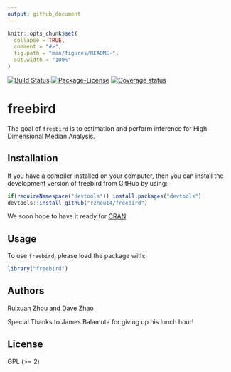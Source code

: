 ```yaml
---
output: github_document
---
```


<!-- README.md is generated from README.Rmd. Please edit that file -->

```r
knitr::opts_chunk$set(
  collapse = TRUE,
  comment = "#>",
  fig.path = "man/figures/README-",
  out.width = "100%"
)
```

[![Build Status](https://travis-ci.org/rzhou14/freebird.svg)](https://travis-ci.org/rzhou14/freebird)
[![Package-License](http://img.shields.io/badge/license-GPL%20(%3E=2)-brightgreen.svg?style=flat)](http://www.gnu.org/licenses/gpl-2.0.html)
<!--
[![CRAN Version Badge](http://www.r-pkg.org/badges/version/freebird)](https://cran.r-project.org/package=freebird)
[![CRAN Status](https://cranchecks.info/badges/worst/freebird)](https://cran.r-project.org/web/checks/check_results_freebird.html)
[![RStudio CRAN Mirror's Monthly Downloads](http://cranlogs.r-pkg.org/badges/freebird?color=brightgreen)](http://www.r-pkg.org/pkg/freebird)
[![RStudio CRAN Mirror's Total Downloads](http://cranlogs.r-pkg.org/badges/grand-total/freebird?color=brightgreen)](http://www.r-pkg.org/pkg/freebird)
-->
[![Coverage status](https://codecov.io/gh/rzhou14/freebird/branch/master/graph/badge.svg)](https://codecov.io/github/rzhou14/freebird?branch=master)


# freebird

The goal of `freebird` is to estimation and perform inference for High Dimensional Median Analysis.

## Installation

If you have a compiler installed on your computer, then you can install the development version
of freebird from GitHub by using:

```r
if(requireNamespace("devtools")) install.packages("devtools")
devtools::install_github("rzhou14/freebird")
```

We soon hope to have it ready for [CRAN](https://CRAN.R-project.org).

<!--- with:

``` r
install.packages("freebird")
```

-->

## Usage

To use `freebird`, please load the package with:

```r
library("freebird")
```


## Authors

Ruixuan Zhou and Dave Zhao

Special Thanks to James Balamuta for giving up his lunch hour!

## License

GPL (>= 2)
